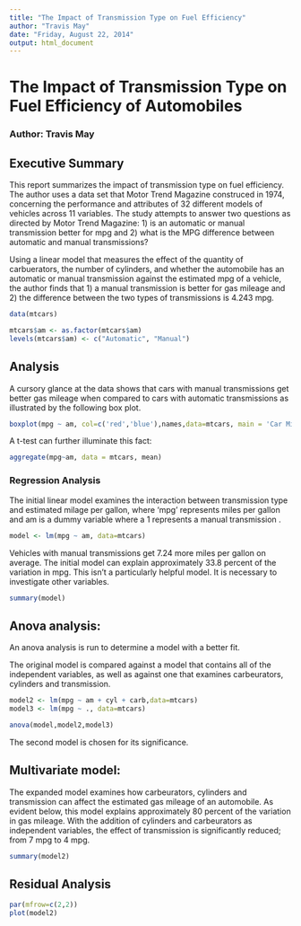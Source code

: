 ```yaml
---
title: "The Impact of Transmission Type on Fuel Efficiency"
author: "Travis May"
date: "Friday, August 22, 2014"
output: html_document
---
```


# The Impact of Transmission Type on Fuel Efficiency of Automobiles
### Author: Travis May

## Executive Summary
This report summarizes the impact of transmission type on fuel efficiency. The author uses a data set that Motor Trend Magazine construced in 1974, concerning the performance and attributes of 32 different models of vehicles across 11 variables. The study attempts to answer two questions as directed by Motor Trend Magazine: 1) is an automatic or manual transmission better for mpg and 2) what is the MPG difference between automatic and manual transmissions?

Using a linear model that measures the effect of the quantity of carbuerators, the number of cylinders, and whether the automobile has an automatic or manual transmission against the estimated mpg of a vehicle, the author finds that 1) a manual transmission is better for gas mileage and 2) the difference between the two types of transmissions is 4.243 mpg.


```r
data(mtcars)

mtcars$am <- as.factor(mtcars$am)
levels(mtcars$am) <- c("Automatic", "Manual")
```

## Analysis
A cursory glance at the data shows that cars with manual transmissions get better gas mileage when compared to cars with automatic transmissions as illustrated by the following box plot.

```r
boxplot(mpg ~ am, col=c('red','blue'),names,data=mtcars, main = 'Car Mileage Data',xlab='Automatic vs. Manual Transmission',ylab='Miles Per Gallon')
```

A t-test can further illuminate this fact:
```r
aggregate(mpg~am, data = mtcars, mean)
```

### Regression Analysis
The initial linear model examines the interaction between transmission type and estimated milage per gallon, where 'mpg' represents miles per gallon and am is a dummy variable where a 1 represents a manual transmission .

```r

model <- lm(mpg ~ am, data=mtcars)

```

Vehicles with manual transmissions get 7.24 more miles per gallon on average. The initial model can explain approximately 33.8 percent of the variation in mpg. This isn't a particularly helpful model. It is necessary to investigate other variables.
```r
summary(model)
```

## Anova analysis:
An anova analysis is run to determine a model with a better fit.

The original model is compared against a model that contains all of the independent variables, as well as against one that examines carbeurators, cylinders and transmission.

```r
model2 <- lm(mpg ~ am + cyl + carb,data=mtcars)
model3 <- lm(mpg ~ ., data=mtcars)

anova(model,model2,model3)
```
The second model is chosen for its significance.

## Multivariate model:
The expanded model examines how carbeurators, cylinders and transmission can affect the estimated gas mileage of an automobile. As evident below, this model explains approximately 80 percent of the variation in gas mileage. With the addition of cylinders and carbeurators as independent variables, the effect of transmission is significantly reduced; from 7 mpg to 4 mpg.
```r

summary(model2)
```

## Residual Analysis
```r

par(mfrow=c(2,2))
plot(model2)

```
